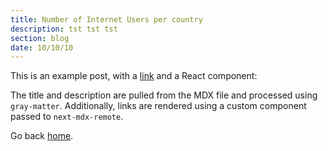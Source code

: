 ```yaml
---
title: Number of Internet Users per country
description: tst tst tst
section: blog
date: 10/10/10
---
```


This is an example post, with a [link](https://nextjs.org) and a React component:


The title and description are pulled from the MDX file and processed using `gray-matter`. Additionally, links are rendered using a custom component passed to `next-mdx-remote`.

Go back [home](/).

<Globe />
